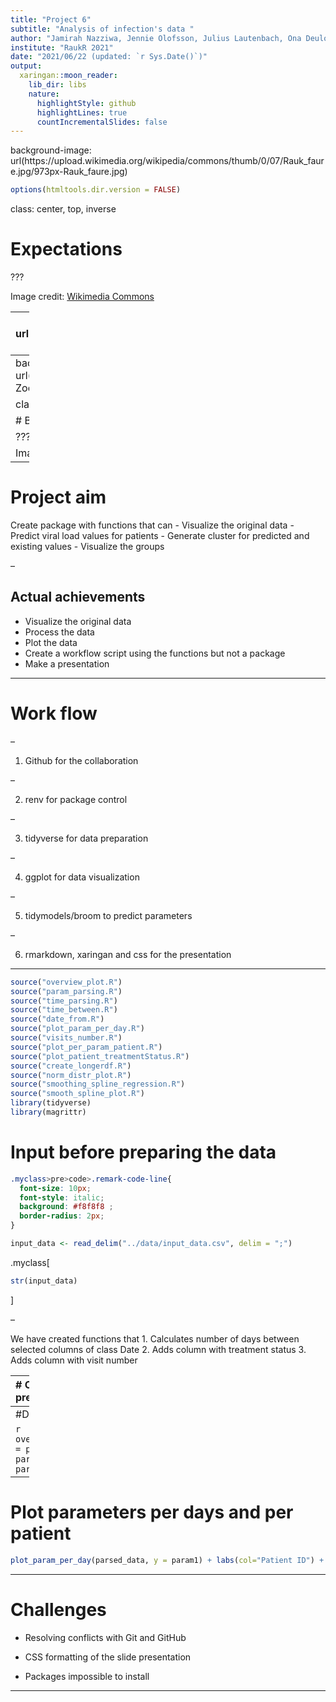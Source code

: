 ```yaml
---
title: "Project 6"
subtitle: "Analysis of infection's data "
author: "Jamirah Nazziwa, Jennie Olofsson, Julius Lautenbach, Ona Deulofeu, Zoé Pochon"
institute: "RaukR 2021"
date: "2021/06/22 (updated: `r Sys.Date()`)"
output:
  xaringan::moon_reader:
    lib_dir: libs
    nature:
      highlightStyle: github
      highlightLines: true
      countIncrementalSlides: false
---
```


background-image: url(https://upload.wikimedia.org/wikipedia/commons/thumb/0/07/Rauk_faure.jpg/973px-Rauk_faure.jpg)

```r
options(htmltools.dir.version = FALSE) 
```

class: center, top, inverse


# Expectations

???

Image credit: [Wikimedia Commons](https://commons.wikimedia.org/wiki/File:Rauk_faure.jpg)

---
background-image: url(https://upload.wikimedia.org/wikipedia/commons/thumb/4/40/Zoom_participants_Bubrikh_readings_2020_conference.png/640px-Zoom_participants_Bubrikh_readings_2020_conference.png)

class: center, bottom, inverse

# Reality

???

Image credit: [Wikimedia Commons](https://commons.wikimedia.org/wiki/File:Zoom_participants_Bubrikh_readings_2020_conference.png)

---
background-image: url(https://upload.wikimedia.org/wikipedia/commons/thumb/4/40/Zoom_participants_Bubrikh_readings_2020_conference.png/640px-Zoom_participants_Bubrikh_readings_2020_conference.png)

class: center, bottom, inverse


# But still a very very good course! :) 

???

Image credit: [Wikimedia Commons](https://commons.wikimedia.org/wiki/File:Zoom_participants_Bubrikh_readings_2020_conference.png)

---

# Project aim

Create package with functions that can 
- Visualize the original data
- Predict viral load values for patients 
- Generate cluster for predicted and existing values
- Visualize the groups

--

## Actual achievements 
- Visualize the original data
- Process the data
- Plot the data
- Create a workflow script using the functions but not a package
- Make a presentation

---

# Work flow

--

1. Github for the collaboration

--

2. renv for package control

--

3. tidyverse for data preparation

--

4. ggplot for data visualization

--

5. tidymodels/broom to predict parameters

--

6. rmarkdown, xaringan and css for the presentation

---

```r
source("overview_plot.R")
source("param_parsing.R")
source("time_parsing.R")
source("time_between.R")
source("date_from.R")
source("plot_param_per_day.R")
source("visits_number.R")
source("plot_per_param_patient.R")
source("plot_patient_treatmentStatus.R")
source("create_longerdf.R")
source("norm_distr_plot.R")
source("smoothing_spline_regression.R")
source("smooth_spline_plot.R")
library(tidyverse)
library(magrittr)
```

# Input before preparing the data
```css
.myclass>pre>code>.remark-code-line{
  font-size: 10px;
  font-style: italic;
  background: #f8f8f8 ;
  border-radius: 2px;
}
```

```r
input_data <- read_delim("../data/input_data.csv", delim = ";")
```

.myclass[
```r
str(input_data)
```
]

--

We have created functions that
1. Calculates number of days between selected columns of class Date
2. Adds column with treatment status
3. Adds column with visit number


---
# Output after data preparation
.myclass[
```r
# extract parameter names
param_mapping <- param_parsing(input_data = input_data, input_param1 = "cd4", input_param2 = "cd8", input_param3 = "viral_load")
time_mapping <- time_parsing(input_data = input_data, on_date = "onset_date", vis_date = "visit_date", treat_date = "treatment_date")


## ============ 
## data wrangling
## ============ 
parsed_data <-
  input_data %>% 
  ## transform "_date" columns into date format
  date_from() %>% 
  ## mapping input variable names to function "under-the-hood" variables
  rename(time_mapping) %>% 
  rename(param_mapping) %>%
  ## calculate days between time points
  time_between(names(time_mapping)) %>% 
  ## calculate numbers of visits
  visits_number()

str(parsed_data)
```
]

---
#Data overview

```r
overview_plot(parsed_data = parsed_data, param_mapping = param_mapping)
```

---

# Plot parameters per days and per patient

```r
plot_param_per_day(parsed_data, y = param1) + labs(col="Patient ID") + xlab("Days post onset") + ylab("CD4 levels")
```

---

# Challenges

- Resolving conflicts with Git and GitHub 

- CSS formatting of the slide presentation

- Packages impossible to install

---

